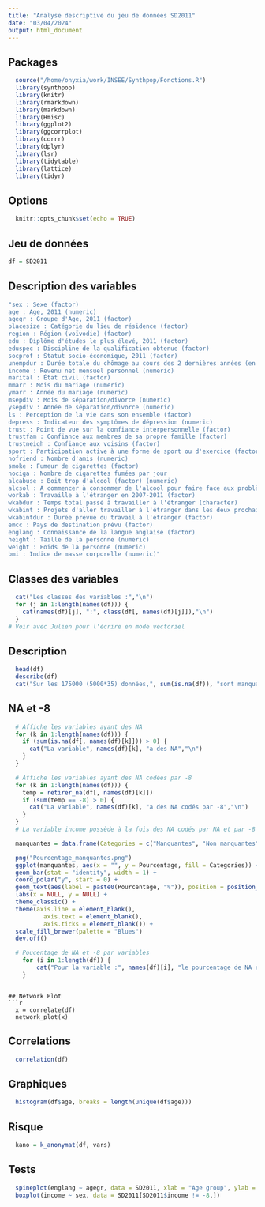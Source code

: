 ```yaml
---
title: "Analyse descriptive du jeu de données SD2011"
date: "03/04/2024"
output: html_document
---
```


## Packages
```r
  source("/home/onyxia/work/INSEE/Synthpop/Fonctions.R")
  library(synthpop)
  library(knitr)
  library(rmarkdown)
  library(markdown)
  library(Hmisc)
  library(ggplot2)
  library(ggcorrplot)
  library(corrr)
  library(dplyr)
  library(lsr)
  library(tidytable)
  library(lattice)
  library(tidyr)
```

## Options
```r
  knitr::opts_chunk$set(echo = TRUE)
```

## Jeu de données
```r
df = SD2011
```
## Description des variables
```r
"sex : Sexe (factor)
age : Age, 2011 (numeric)
agegr : Groupe d'Age, 2011 (factor)
placesize : Catégorie du lieu de résidence (factor)
region : Région (voïvodie) (factor)
edu : Diplôme d'études le plus élevé, 2011 (factor)
eduspec : Discipline de la qualification obtenue (factor)
socprof : Statut socio-économique, 2011 (factor)
unempdur : Durée totale du chômage au cours des 2 dernières années (en mois) (numeric)
income : Revenu net mensuel personnel (numeric)
marital : État civil (factor)
mmarr : Mois du mariage (numeric)
ymarr : Année du mariage (numeric)
msepdiv : Mois de séparation/divorce (numeric)
ysepdiv : Année de séparation/divorce (numeric)
ls : Perception de la vie dans son ensemble (factor)
depress : Indicateur des symptômes de dépression (numeric)
trust : Point de vue sur la confiance interpersonnelle (factor)
trustfam : Confiance aux membres de sa propre famille (factor)
trustneigh : Confiance aux voisins (factor)
sport : Participation active à une forme de sport ou d'exercice (factor)
nofriend : Nombre d'amis (numeric)
smoke : Fumeur de cigarettes (factor)
nociga : Nombre de cigarettes fumées par jour
alcabuse : Boit trop d'alcool (factor) (numeric)
alcsol : A commencer à consommer de l'alcool pour faire face aux problèmes (factor)
workab : Travaille à l'étranger en 2007-2011 (factor)
wkabdur : Temps total passé à travailler à l'étranger (character)
wkabint : Projets d'aller travailler à l'étranger dans les deux prochaines années (factor)
wkabintdur : Durée prévue du travail à l'étranger (factor)
emcc : Pays de destination prévu (factor)
englang : Connaissance de la langue anglaise (factor)
height : Taille de la personne (numeric)
weight : Poids de la personne (numeric)
bmi : Indice de masse corporelle (numeric)"
```

## Classes des variables
```r
  cat("Les classes des variables :","\n")
  for (j in 1:length(names(df))) {
    cat(names(df)[j], ":", class(df[, names(df)[j]]),"\n")
  }
# Voir avec Julien pour l'écrire en mode vectoriel
```

## Description
```r
  head(df)
  describe(df)
  cat("Sur les 175000 (5000*35) données,", sum(is.na(df)), "sont manquantes")
```

## NA et -8
```r
  # Affiche les variables ayant des NA
  for (k in 1:length(names(df))) {
    if (sum(is.na(df[, names(df)[k]])) > 0) {
      cat("La variable", names(df)[k], "a des NA","\n")
    }
  }

  # Affiche les variables ayant des NA codées par -8
  for (k in 1:length(names(df))) {
    temp = retirer_na(df[, names(df)[k]])
    if (sum(temp == -8) > 0) {
      cat("La variable", names(df)[k], "a des NA codés par -8","\n")
    }
  }
  # La variable income possède à la fois des NA codés par NA et par -8

  manquantes = data.frame(Categories = c("Manquantes", "Non manquantes"), Pourcentage = c(signif(100 * (sum(is.na(SD2011)) + sum(retirer_na(SD2011) == -8)) / (dim(SD2011)[1] * dim(SD2011)[2]), digits = 3), signif(100 - 100 * (sum(is.na(SD2011)) + sum(retirer_na(SD2011) == -8)) / (dim(SD2011)[1] * dim(SD2011)[2]), digits = 3)))

  png("Pourcentage_manquantes.png")
  ggplot(manquantes, aes(x = "", y = Pourcentage, fill = Categories)) +
  geom_bar(stat = "identity", width = 1) +
  coord_polar("y", start = 0) +
  geom_text(aes(label = paste0(Pourcentage, "%")), position = position_stack(vjust = 0.5)) +
  labs(x = NULL, y = NULL) +
  theme_classic() +
  theme(axis.line = element_blank(),
          axis.text = element_blank(),
          axis.ticks = element_blank()) +
  scale_fill_brewer(palette = "Blues")
  dev.off()

  # Poucentage de NA et -8 par variables
    for (i in 1:length(df)) {
        cat("Pour la variable :", names(df)[i], "le pourcentage de NA est de :", 100 * (sum(is.na(df[names(df)[i]])) / length(df[, i])), "%", "et le pourcentage de -8 est de :", 100 * sum(retirer_na(df[names(df)[i]]) == -8)/length(df[, i]), "%", "\n")
    }
```
```

## Network Plot
```r
  x = correlate(df)
  network_plot(x)
```

## Correlations
```r
  correlation(df)
```

## Graphiques
```r
  histogram(df$age, breaks = length(unique(df$age)))
```

## Risque
```r
  kano = k_anonymat(df, vars)
```

## Tests
```r
  spineplot(englang ~ agegr, data = SD2011, xlab = "Age group", ylab = "Knowledge of English")
  boxplot(income ~ sex, data = SD2011[SD2011$income != -8,])
```
